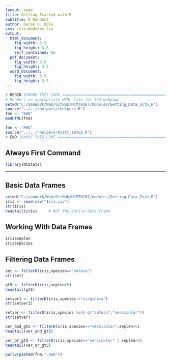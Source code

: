 ```yaml
---
layout: page
title: Getting Started with R
subtitle: R Handout
author: Derek H. Ogle
css: /css/modules.css
output:
  html_document:
    fig_width: 3.5
    fig_height: 3.5
    self_contained: no
  pdf_document: 
    fig_width: 3.5
    fig_height: 3.5
  word_document:
    fig_width: 3.5
    fig_height: 3.5
---
```

```r
# BEGIN IGNORE THIS CODE =======================================================
# Renders an appropriate HTML file for the webpage
setwd("C:/aaaWork/Web/GitHub/NCMTH107/modules/Getting_Data_Into_R")
source("../../rhelpers/rhelpers.R")
fnm <- "RHO"
modHTML(fnm)
```

```r
fnm <- "RHO"
source("../../rhelpers/knitr_setup.R")
# END IGNORE THIS CODE =========================================================
```

## Always First Command
```r
library(NCStats)
```

----

## Basic Data Frames
```r
setwd("C:/aaaWork/Web/GitHub/NCMTH107/modules/Getting_Data_Into_R")
iris <- read.csv("Iris.csv")
str(iris)
headtail(iris)     # NOT the entire data.frame
```

## Working With Data Frames
```r
iris$seplen
iris$species
```

## Filtering Data Frames
```r
set <- filterD(iris,species=="setosa")
str(set)

gt5 <- filterD(iris,seplen>5)
headtail(gt5)

setver1 <- filterD(iris,species!="virginica")
str(setver1)

setver <- filterD(iris,species %in% c("setosa","versicolor"))
str(setver)

ver_and_gt5 <- filterD(iris,species=="versicolor",seplen>5)
headtail(ver_and_gt5)

ver_or_gt5 <- filterD(iris,species=="versicolor" | seplen>5)
headtail(ver_or_gt5)
```

```r
purl2(paste0(fnm,".Rmd"))
```
